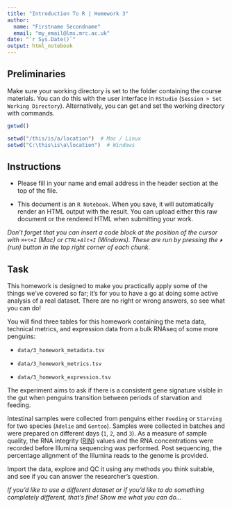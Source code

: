 ```yaml
---
title: "Introduction To R | Homework 3"
author:
  name: "Firstname Secondname"
  email: "my_email@lms.mrc.ac.uk"
date: "`r Sys.Date()`"
output: html_notebook
---
```


## Preliminaries

Make sure your working directory is set to the folder containing the course materials. You can do this with the user interface in `RStudio` (`Session > Set Working Directory`). Alternatively, you can get and set the working directory with commands.

```r
getwd()
```

```r
setwd("/this/is/a/location")  # Mac / Linux
setwd("C:\this\is\a\location")  # Windows
```

## Instructions

- Please fill in your name and email address in the header section at the top of the file.

- This document is an `R Notebook`. When you save, it will automatically render an HTML output with the result. You can upload either this raw document or the rendered HTML when submitting your work.

*Don't forget that you can insert a code block at the position of the cursor with `⌘+⌥+I` (Mac) or `CTRL+Alt+I` (Windows). These are run by pressing the `⏵` (run) button in the top right corner of each chunk.*

## Task

This homework is designed to make you practically apply some of the things we've covered so far; it's for you to have a go at doing some active analysis of a real dataset. There are no right or wrong answers, so see what you can do!

You will find three tables for this homework containing the meta data, technical metrics, and expression data from a bulk RNAseq of some more penguins:

- `data/3_homework_metadata.tsv`

- `data/3_homework_metrics.tsv`

- `data/3_homework_expression.tsv`

The experiment aims to ask if there is a consistent gene signature visible in the gut when penguins transition between periods of starvation and feeding.

Intestinal samples were collected from penguins either `Feeding` or `Starving` for two species (`Adelie` and `Gentoo`). Samples were collected in batches and were prepared on different days (`1`, `2`, and `3`). As a measure of sample quality, the RNA integrity ([RIN](https://bmcmolbiol.biomedcentral.com/articles/10.1186/1471-2199-7-3)) values and the RNA concentrations were recorded before Illumina sequencing was performed. Post sequencing, the percentage alignment of the Illumina reads to the genome is provided.

Import the data, explore and QC it using any methods you think suitable, and see if you can answer the researcher's question.

*If you'd like to use a different dataset or if you'd like to do something completely different, that's fine! Show me what you can do...*
